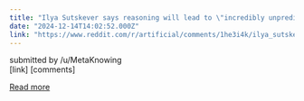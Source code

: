 ```yaml
---
title: "Ilya Sutskever says reasoning will lead to \"incredibly unpredictable\" behavior in AI systems and self-awareness will emerge"
date: "2024-12-14T14:02:52.000Z"
link: "https://www.reddit.com/r/artificial/comments/1he3i4k/ilya_sutskever_says_reasoning_will_lead_to/"
---
```


submitted by    /u/MetaKnowing  
 [link]   [comments]

[Read more](https://www.reddit.com/r/artificial/comments/1he3i4k/ilya_sutskever_says_reasoning_will_lead_to/)
